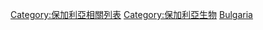[[Category:保加利亞相關列表|Category:保加利亞相關列表]]
[[Category:保加利亞生物|Category:保加利亞生物]]
[[Category:各國生物列表|Bulgaria]]